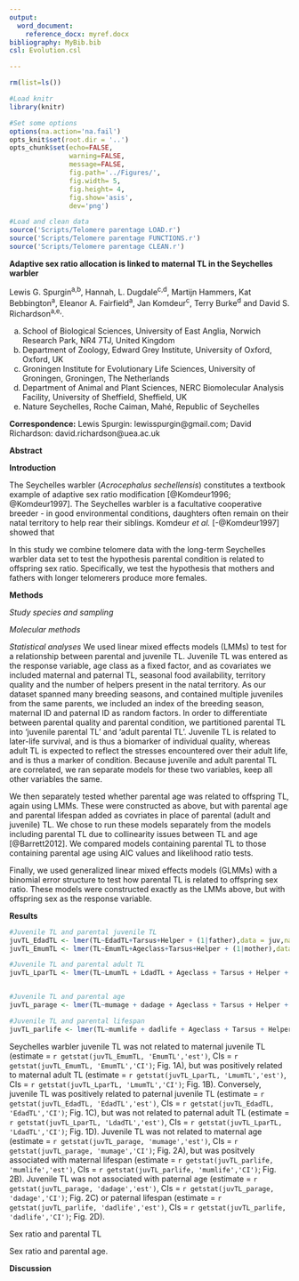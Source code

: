 ```yaml
---
output:
  word_document:
    reference_docx: myref.docx
bibliography: MyBib.bib
csl: Evolution.csl

---
```


```r

rm(list=ls())

#Load knitr
library(knitr)

#Set some options
options(na.action='na.fail')
opts_knit$set(root.dir = '..')
opts_chunk$set(echo=FALSE,
               warning=FALSE,
               message=FALSE,
               fig.path='../Figures/',
               fig.width= 5,
               fig.height= 4,
               fig.show='asis',
               dev='png')

```

```r

#Load and clean data
source('Scripts/Telomere parentage LOAD.r')
source('Scripts/Telomere parentage FUNCTIONS.r')
source('Scripts/Telomere parentage CLEAN.r')


```




**Adaptive sex ratio allocation is linked to maternal TL in the Seychelles warbler**

Lewis G. Spurgin^a,b^, Hannah, L. Dugdale^c,d^, Martijn Hammers, Kat Bebbington^a^, Eleanor A. Fairfield^a^, Jan Komdeur^c^, Terry Burke^d^  and David S. Richardson^a,e,^.

a. School of Biological Sciences, University of East Anglia, Norwich Research Park, NR4 7TJ, United Kingdom
b. Department of Zoology, Edward Grey Institute, University of Oxford, Oxford, UK
c. Groningen Institute for Evolutionary Life Sciences, University of Groningen, Groningen, The Netherlands
d. Department of Animal and Plant Sciences, NERC Biomolecular Analysis Facility, University of Sheffield, Sheffield, UK
e. Nature Seychelles, Roche Caiman, Mahé, Republic of Seychelles

**Correspondence:** Lewis Spurgin: lewisspurgin@gmail.com; David Richardson: david.richardson@uea.ac.uk


**Abstract**


**Introduction**

The Seychelles warbler (*Acrocephalus sechellensis*) constitutes a textbook example of adaptive sex ratio modification [@Komdeur1996; @Komdeur1997]. The Seychelles warbler is a facultative cooperative breeder - in good environmental conditions, daughters often remain on their natal territory to help rear their siblings.  Komdeur *et al.* [-@Komdeur1997] showed that 

In this study we combine telomere data with the long-term Seychelles warbler data set to test the hypothesis parental condition is related to offspring sex ratio. Specifically, we test the hypothesis that mothers and fathers with longer telomerers produce more females.



**Methods**

*Study species and sampling*

*Molecular methods*

*Statistical analyses*
We used linear mixed effects models (LMMs) to test for a relationship between parental and juvenile TL. Juvenile TL was entered as the response variable, age class as a fixed factor, and as covariates we included maternal and paternal TL, seasonal food availability, territory quality and the number of helpers present in the natal territory. As our dataset spanned many breeding seasons, and contained multiple juveniles from the same parents, we included an index of the breeding season, maternal ID and paternal ID as random factors. In order to differentiate between parental quality and parental condition, we partitioned parental TL into 'juvenile parental TL' and 'adult parental TL'. Juvenile TL is related to later-life survival, and is thus a biomarker of individual quality, whereas adult TL is expected to reflect the stresses encountered over their adult life, and is thus a marker of condition. Because juvenile and adult parental TL are correlated, we ran separate models for these two variables, keep all other variables the same.

We then separately tested whether parental age was related to offspring TL, again using LMMs. These were constructed as above, but with parental age and parental lifespan added as covriates in place of parental (adult and juvenile) TL. We chose to run these models separately from the models including parental TL due to collinearity issues between TL and age [@Barrett2012]. We compared models containing parental TL to those containing parental age using AIC values and likelihood ratio tests.

Finally, we used generalized linear mixed effects models (GLMMs) with a binomial error structure to test how parental TL is related to offspring sex ratio. These models were constructed exactly as the LMMs above, but with offspring sex as the response variable.


**Results**
```r

#Juvenile TL and parental juvenile TL
juvTL_EdadTL <- lmer(TL~EdadTL+Tarsus+Helper + (1|father),data = juv,na.action=na.exclude)
juvTL_EmumTL <- lmer(TL~EmumTL+Ageclass+Tarsus+Helper + (1|mother),data = juv,na.action=na.exclude)

#Juvenile TL and parental adult TL
juvTL_LparTL <- lmer(TL~LmumTL + LdadTL + Ageclass + Tarsus + Helper + (1|mother) + (1|father),data = juv,na.action=na.exclude)


#Juvenile TL and parental age
juvTL_parage <- lmer(TL~mumage + dadage + Ageclass + Tarsus + Helper + (1|mother) + (1|father),data = juv,na.action=na.exclude)

#Juvenile TL and parental lifespan
juvTL_parlife <- lmer(TL~mumlife + dadlife + Ageclass + Tarsus + Helper + (1|mother) + (1|father),data = juv,na.action=na.exclude)


```


Seychelles warbler juvenile TL was not related to maternal juvenile TL (estimate = `r getstat(juvTL_EmumTL, 'EmumTL','est')`, CIs = `r getstat(juvTL_EmumTL, 'EmumTL','CI')`; Fig. 1A), but was positively related to maternal adult TL (estimate = `r getstat(juvTL_LparTL, 'LmumTL','est')`, CIs = `r getstat(juvTL_LparTL, 'LmumTL','CI')`; Fig. 1B). Conversely, juvenile TL was positively related to paternal juvenile TL (estimate = `r getstat(juvTL_EdadTL, 'EdadTL','est')`, CIs = `r getstat(juvTL_EdadTL, 'EdadTL','CI')`; Fig. 1C), but was not related to paternal adult TL (estimate = `r getstat(juvTL_LparTL, 'LdadTL','est')`, CIs = `r getstat(juvTL_LparTL, 'LdadTL','CI')`; Fig. 1D). Juvenile TL was not related to maternal age (estimate = `r getstat(juvTL_parage, 'mumage','est')`, CIs = `r getstat(juvTL_parage, 'mumage','CI')`; Fig. 2A), but was positvely associated with maternal lifespan (estimate = `r getstat(juvTL_parlife, 'mumlife','est')`, CIs = `r getstat(juvTL_parlife, 'mumlife','CI')`; Fig. 2B). Juvenile TL was not associated with paternal age (estimate = `r getstat(juvTL_parage, 'dadage','est')`, CIs = `r getstat(juvTL_parage, 'dadage','CI')`; Fig. 2C) or paternal lifespan (estimate = `r getstat(juvTL_parlife, 'dadlife','est')`, CIs = `r getstat(juvTL_parlife, 'dadlife','CI')`; Fig. 2D).

Sex ratio and parental TL

Sex ratio and parental age.

**Discussion**
